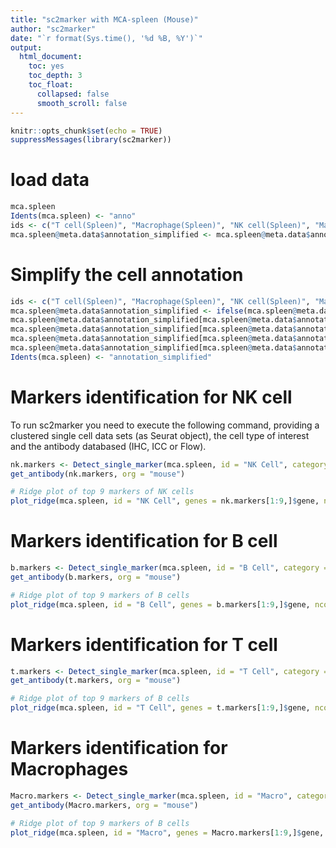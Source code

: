 ```yaml
---
title: "sc2marker with MCA-spleen (Mouse)"
author: "sc2marker"
date: "`r format(Sys.time(), '%d %B, %Y')`"
output:
  html_document:
    toc: yes
    toc_depth: 3
    toc_float:
      collapsed: false
      smooth_scroll: false
---
```


```r
knitr::opts_chunk$set(echo = TRUE)
suppressMessages(library(sc2marker))
```

# load data

```r
mca.spleen
Idents(mca.spleen) <- "anno"
ids <- c("T cell(Spleen)", "Macrophage(Spleen)", "NK cell(Spleen)", "Marginal zone B cell(Spleen)")
mca.spleen@meta.data$annotation_simplified <- mca.spleen@meta.data$anno
```

# Simplify the cell annotation

```r
ids <- c("T cell(Spleen)", "Macrophage(Spleen)", "NK cell(Spleen)", "Marginal zone B cell(Spleen)")
mca.spleen@meta.data$annotation_simplified <- ifelse(mca.spleen@meta.data$annotation_simplified %in% ids,  mca.spleen@meta.data$annotation_simplified, "Other")
mca.spleen@meta.data$annotation_simplified[mca.spleen@meta.data$annotation_simplified == "T cell(Spleen)"] <- "T Cell"
mca.spleen@meta.data$annotation_simplified[mca.spleen@meta.data$annotation_simplified == "Marginal zone B cell(Spleen)"] <- "B Cell"
mca.spleen@meta.data$annotation_simplified[mca.spleen@meta.data$annotation_simplified == "NK cell(Spleen)"] <- "NK Cell"
mca.spleen@meta.data$annotation_simplified[mca.spleen@meta.data$annotation_simplified == "Macrophage(Spleen)"] <- "Macro"
Idents(mca.spleen) <- "annotation_simplified"
```

# Markers identification for NK cell

To run sc2marker you need to execute the following command, providing a clustered single cell data sets (as Seurat object), the cell type of interest and the antibody databased (IHC, ICC or Flow).

```r
nk.markers <- Detect_single_marker(mca.spleen, id = "NK Cell", category = "Flow", org = "mouse", min.pct = 0.1)
get_antibody(nk.markers, org = "mouse")
```

```r
# Ridge plot of top 9 markers of NK cells
plot_ridge(mca.spleen, id = "NK Cell", genes = nk.markers[1:9,]$gene, ncol = 3, assay = "RNA", aggr.other = F)
```


# Markers identification for B cell

```r
b.markers <- Detect_single_marker(mca.spleen, id = "B Cell", category = "Flow", org = "mouse", min.pct = 0.1)
get_antibody(b.markers, org = "mouse")
```

```r
# Ridge plot of top 9 markers of B cells
plot_ridge(mca.spleen, id = "B Cell", genes = b.markers[1:9,]$gene, ncol = 3, assay = "RNA", aggr.other = F)
```



# Markers identification for T cell

```r
t.markers <- Detect_single_marker(mca.spleen, id = "T Cell", category = "Flow", org = "mouse", min.pct = 0.1)
get_antibody(t.markers, org = "mouse")
```

```r
# Ridge plot of top 9 markers of B cells
plot_ridge(mca.spleen, id = "T Cell", genes = t.markers[1:9,]$gene, ncol = 3, assay = "RNA", aggr.other = F)
```


# Markers identification for Macrophages

```r
Macro.markers <- Detect_single_marker(mca.spleen, id = "Macro", category = "Flow", org = "mouse", min.pct = 0.1)
get_antibody(Macro.markers, org = "mouse")
```

```r
# Ridge plot of top 9 markers of B cells
plot_ridge(mca.spleen, id = "Macro", genes = Macro.markers[1:9,]$gene, ncol = 3, assay = "RNA", aggr.other = F)
```
